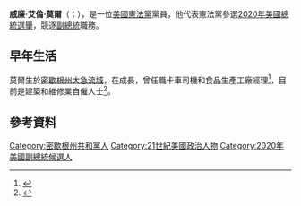 {{Infobox politician
|name        = 比爾·摩爾
|image       = 
|imagesize   = 200px
|birth_date  = {{birth date and age|1959|5|23}}
|birth_place = 美國[[大急流城_(密歇根州)|密歇根州大急流城]]
|death_date  = 
|death_place = 
|party       = [[憲法黨_(美國)|憲法黨]]（2005年－）
|otherparty  = [[共和黨_(美國)|共和黨]]（2005年前）
|spouse      = 謝麗爾（{{lang|en|Cheryl}}）
|children    = 6
}}
'''威廉·艾倫·莫爾'''（{{lang-en|William Alan Mohr}}；{{bd|1959年|5月23日}}），是一位[[憲法黨_(美國)|美國憲法黨]]黨員，他代表憲法黨參選[[2020年美國總統選舉|2020年美國總統選舉]]，競逐[[美國副總統|副總統]]職務。

==早年生活==
莫爾生於[[大急流城_(密歇根州)|密歇根州大急流城]]，在{{le|拜倫中心 (密歇根州)|Byron Center, Michigan|拜倫中心}}成長，曾任職卡車司機和食品生產工廠經理<ref name=constitution>{{cite web|url=https://www.constitutionparty.com/constitution-party-nominates-don-blankenship-and-william-mohr/|title=Constitution Party Nominates Don Blankenship And William Mohr|date=May 2, 2020|accessdate=May 12, 2020|publisher=Constitution Party|archive-date=2021-03-01|archive-url=https://web.archive.org/web/20210301194332/https://constitutionparty.com/constitution-party-nominates-don-blankenship-and-william-mohr/|dead-url=no}}</ref>，目前是建築和維修業自僱人士<ref name=trustee>{{cite news|url=https://www.mlive.com/wayland/2018/10/voters_to_decide_on_two_truste.html|title=Voters to decide on 2 trustees for Martin Village Council|date=October 18, 2018|accessdate=May 12, 2020|last=Turko-Ebright|first=Karen|newspaper=MLive|archive-date=2020-10-22|archive-url=https://web.archive.org/web/20201022071622/https://www.mlive.com/wayland/2018/10/voters_to_decide_on_two_truste.html|dead-url=no}}</ref>。

==參考資料==
{{reflist}}

{{s-start}}
{{s-ppo}}
{{s-bef|before=[[斯科特·布拉德利_(政治人物)|斯科特·布拉德利]]}}
{{s-ttl|title=[[憲法黨_(美國)|憲法黨]]副總統候選人|years=[[2020年美國總統選舉|2020年]]}}
{{s-inc|recent}}
{{s-end}}

{{Authority control}}

[[Category:密歇根州共和黨人|Category:密歇根州共和黨人]]
[[Category:21世紀美國政治人物|Category:21世紀美國政治人物]]
[[Category:2020年美國副總統候選人|Category:2020年美國副總統候選人]]